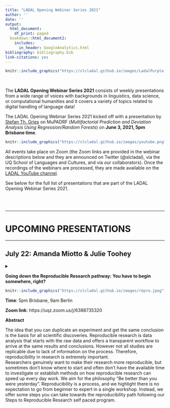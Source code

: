 ```yaml
---
title: "LADAL Opening Webinar Series 2021"
author: ''
date: ''
output:
  html_document:
    df_print: paged
  bookdown::html_document2:
    includes:
      in_header: GoogleAnalytics.html
bibliography: bibliography.bib
link-citations: yes
---
```

 
<!--html_preserve-->
<!-- Global site tag (gtag.js) - Google Analytics -->
<script async src="https://www.googletagmanager.com/gtag/js?id=UA-130562131-1"></script>
<script>
  window.dataLayer = window.dataLayer || [];
  function gtag(){dataLayer.push(arguments);}
  gtag('js', new Date());

  gtag('config', 'UA-130562131-1');
</script>
<!--/html_preserve-->

```r
knitr::include_graphics("https://slcladal.github.io/images/LadalPurple.png")
```

<br> 

The **LADAL Opening Webinar Series 2021** consists of weekly presentations from a wide range of voices with backgrounds in linguistics, data science, or computational humanities and  it covers a variety of topics related to digital handling of language data!

The LADAL Opening Webinar Series 2021 kicked off with a presentation by [Stefan Th. Gries](http://www.stgries.info/) on MuPADRF (*Multifactorial Prediction and Deviation Analysis Using Regression/Random Forests*) on **June 3, 2021, 5pm Brisbane time**.

```r
knitr::include_graphics("https://slcladal.github.io/images/youtube.png")
``` 

All events take place on Zoom (the Zoom links are provided in the webinar descriptions below and they are announced on Twitter (\@slcladal), via the UQ School of Languages and Cultures, and via our collaborators). Once the recordings of the webinars are processed, they are made available on the [LADAL YouTube channel](https://www.youtube.com/channel/UCrPUPT8UvOAxUnorC95-F4Q).

See below for the full list of presentations that are part of the LADAL Opening Webinar Series 2021.
 

<br> <br>

***

# UPCOMING PRESENTATIONS{-}

***



## July 22: Amanda Miotto & Julie Toohey {-}

<details>
<summary>**Going down the Reproducible Research pathway: You have to begin somewhere, right?**

```r
knitr::include_graphics("https://slcladal.github.io/images/repro.jpeg")
``` 

**Time**: 5pm Brisbane, 9am Berlin

**Zoom link**: https://uqz.zoom.us/j/6388735320 

**Abstract**

The idea that you can duplicate an experiment and get the same conclusion is the basis for all scientific discoveries. Reproducible research is data analysis that starts with the raw data and offers a transparent workflow to arrive at the same results and conclusions. However not all studies are replicable due to lack of information on the process. Therefore, reproducibility in research is extremely important.    
Researchers genuinely want to make their research more reproducible, but sometimes don’t know where to start and often don’t have the available time to investigate or establish methods on how reproducible research can speed up every day work. 
We aim for the philosophy “Be better than you were yesterday”. Reproducibility is a process, and we highlight there is no expectation to go from beginner to expert in a single workshop. Instead, we offer some steps you can take towards the reproducibility path following our Steps to Reproducible Research self paced program. </summary>

```r
knitr::include_graphics("https://slcladal.github.io/images/amanda.jpg")
``` 

**About Amanda**

Amanda Miotto is an eResearch Analyst for Griffith University and QCIF. She started off in the field of Bioinformatics and learnt to appreciate the beauty of science before discovering the joys of coding. She is also heavily involved in Software Carpentry, Hacky Hours and ResBaz, and has developed on platforms around HPC and scientific portals.


```r
knitr::include_graphics("https://slcladal.github.io/images/julie.jpg")
``` 

**About Julie**

Julie Toohey is a Library Research Data Management Specialist at Griffith University Library.  Julie has an extensive career in academic libraries and is passionate about research data management practices.   Previously, Julie co-facilitated the Australian National Data Services 23 Things (research data) Health and Medical Data Community series and is currently a member of the QULOC Research Support Working Party.  Julie works closely with Griffith eResearch Services delivering education awareness programs around managing research data, reproducible research and working with sensitive data.  Julie has co-authored several research data related publications with Griffith researchers and eResearch Services partners.  
https://orcid.org/0000-0002-4249-8180


## July 28: Vincent DeLuca, Toms Voits, & Jason Rothman{-}

<details>
<summary>**Neurocognitve effects of bilingual experience**

```r
knitr::include_graphics("https://slcladal.github.io/images/polar.jpg")
``` 

**Time**: 5pm Brisbane, 9am Berlin

**Zoom link**: https://uqz.zoom.us/j/6388735320 

**Abstract**

Much research over the past two decades shows that bilingualism affects brain structure, function, and potentially domain-general cognition [see e.g., @bialystok2017bilingadapt; @pliatsikas2019understanding]. The specificity of these effects, however, has become the subject of significant debate in recent years, in large part due to variability of findings across studies [see @leivada2020phantom for review]. In this talk, we will introduce our research programs within the [*Psycholinguistics of Language Representation*](https://site.uit.no/polar/) (PoLaR) lab that addresses the juxtaposition of data and argumentation. Our work is guided by the principle that although bilingual effects are existent, they are conditional. In other words, bilingualism per se is not a sufficient condition for relevant effects on neurocognition. We will review our work that is generally designed to test the hypothesis that specific experience-based factors (EBFs) variably affect neural activity and plasticity in brain regions and pathways implicated in language- and executive control across the lifespan. We present results from a series of MRI studies showing a specificity of neural adaptations to different EBFs [@deluca2019immersion; @deluca2019redefining;  @deluca2020duration] in younger adults. We will also present data from older adults, showing similar EBF effects in healthy cognitive ageing [@voitseffects] and with mild cognitive impairment [@voitsbilingualism]. EBFs related to duration of bilingual language use correlate to neurocognitive adaptations suggesting increased efficiency in language control, whereas those related to extent of additional language use correlate with adaptations suggesting increased control demands. Considered together, these data suggest that the brain strives to be maximally effective and efficient in language processing and control, which in turn affects domain-general cognitive processes proportionally to degree of engagement with bilingual experiences. The work in older populations leads to the conclusion that degree of engagement with bilingualism is a catalyst for cognitive/brain reserve and thus has some real-world benefits in aging.</summary> 


```r
knitr::include_graphics("https://slcladal.github.io/images/vince.jpg")
``` 


**About Vince**

Vincent is Associate Professor in the Neurocognition of Bilingualism and co-director of the Psycholinguistics of Language Representation (PoLaR) lab in the AcqVa Aurora Centre at UiT-The Arctic University of Norway. His research is focused on how different aspects of bilingual language experience variably impact brain structure, function, and several cognitive processes. His work focuses on how these neural and cognitive adaptations dynamically shift over time and with changes to patterns of language use. 

```r
knitr::include_graphics("https://slcladal.github.io/images/toms.jpg")
```

**About Toms**

Toms is a Postdoctoral Researcher at UiT the Arctic University of Norway. He is affiliated with the Psycholinguistics of Language Representation (PoLaR) lab and the AcqVA Aurora Center in the Department of Language and Culture at UiT. His work is primarily focused on investigating the effects of bilingualism on neurocognition, with a particular interest in examining bilingualism as a contributing factor to cognitive and brain reserves in the later years of life.

```r
knitr::include_graphics("https://slcladal.github.io/images/jason.png")
```

**About Jason**

Jason  is Professor of Linguistics at UiT the Arctic University of Norway  and Senior Researcher in Cognitive Science at Universidad Nebrija (Spain). He is deputy director of [the AcqVA Aurora Center](https://uit.no/research/acqva) at UiT, where he co-leads the center’s theme/concentration on the Neurocognition of Bilingualism.  Professor Rothman also co-directs the center’s [Psycholinguistics of Language Representation](https://site.uit.no/polar/)  (PoLaR) lab. A linguist by training, he has worked extensively on language acquisition, linguistic processing and language-associated links to domain general neurocognition across the lifespan of varioustypes of bi-/multilingual populations. He is founding editor of the journal Linguistic Approaches to Bilingualism and serves as executive editor of the book series Studies in Bilingualism.


## August 2: Simon Musgrave{-}

<details>
<summary>**A gentle introduction to networks**

```r
knitr::include_graphics("https://slcladal.github.io/images/network.png")
``` 

**Time**: 5pm Brisbane, 9am Berlin

**Zoom link**: https://uqz.zoom.us/j/6388735320 

**Abstract**

Linguists have adopted several methods from data science, but network analysis has been used rather less than others even though it is a useful tool. This presentation will introduce the basics of using network analysis, discussing the types of problems for which the method is useful, the kinds of data which are amenable to analysis, and the graphical outputs which can be achieved. These points will be illustrated with several examples from different areas of linguistic research, as well as with an example with data concerning a social network.</summary>

```r
knitr::include_graphics("https://slcladal.github.io/images/simon.jpg")
``` 

**About Simon**

Simon Musgrave was a lecturer in the Linguistics program at Monash University until the end of 2020. His research covers various areas in linguistics and sociolinguistics, linked by the themes of the use of computational tools in linguistic research and the relationship between Linguistics and Digital Humanities, an interest continued in his current work in the Linguistic Data Commons of Australia project.

## August 12: Janet Wiles & Ben Foley {-}

**(Semi-)Automated speech recognition using ELPIS (preliminary title)**

## August 19: Mikko Laitinen{-}

**Establishing Computational Humanities Infrastructures in Finland (preliminary title)**

## August 26: Laura Janda{-}

<details>
<summary>**Strategic targeting of rich inflectional morphology for linguistic analysis and L2 acquisition**</summary>

```r
knitr::include_graphics("https://slcladal.github.io/images/russianforms.png")
``` 

**Note: This talk was originally scheduled for September 2.**

**Abstract**

Many languages have rich inflectional morphology signaling grammatical categories such as case, number, tense, etc. Rich morphology presents a challenge for L2 learners because even a basic vocabulary of a few thousand words can entail mastery of over 100,000 word forms. However, only a handful of the potential forms of a given word occur frequently, while the remainder are rare. Access to digital corpora makes it possible to determine which forms of any given word are of highest frequency, as well as what grammatical and collocational contexts motivate those few frequent forms, facilitating strategically focused language learning tools. Corpus analysis of the frequency distributions of inflectional forms provide linguists with added insights into the function of languages. The results achieved primarily by using correspondence analysis of Russian material are potentially portable to any language with rich inflectional morphology.

```r
knitr::include_graphics("https://slcladal.github.io/images/laura.png")
``` 

**About Laura**

In the Cold War era, Laura Janda combined study of Slavic linguistics at Princeton and UCLA with US-government-funded adventures as an exchange student behind the Iron Curtain in countries that have since changed their names: USSR, Czechoslovakia, and Yugoslavia. After over two decades at the University of Rochester and UNC-Chapel Hill, she moved to the University of Tromsø in 2008. Laura Janda was an early adopter of Cognitive Linguistics in the 1980s and has explored quantitative methods since 2007. Her research focuses primarily on the morphology of Slavic languages, with various admixtures (North Saami, conlangs, political discourse).


<br><br>
</details>

## September 2: Peter Crosthwaite{-}

<details>
<summary>**Data-driven learning for younger learners: Boosting schoolgirls’ knowledge of passive voice constructions for STEM education**</summary>


```r
knitr::include_graphics("https://slcladal.github.io/images/peter.jpg")
``` 


**Abstract**

This paper explores how corpus technology and DDL pedagogy can support secondary schoolgirls’ reporting of an observed science experiment through a written research report, focusing particularly on how corpora were used to develop receptive and productive knowledge of passive voice constructions. A pre-test of the grammaticality of passive constructions was conducted, alongside a diagnostic pre-instruction written report requiring the retelling of an observed science experiment were collected from 60 Year 9-10 girls at a high school in Australia. During a full 10-week term, students were given guided individual homework tasks and short in-class pair/group DDL activities focusing on passive voice constructions, using freely available online corpus applications such as SketchEngine. Following this treatment, a post-test was conducted while an additional written research report was collected. Questionnaire and interview data was also collected to determine the perceptions of younger female learners and their teachers regarding their engagement with corpora and DDL for improving knowledge and use of passive constructions over time. The data suggest the DDL treatment resulted in increased knowledge of the grammaticality of passive voice constructions, while students were more likely to include such constructions in their written reports while increasing the accuracy of their use. Qualitative stakeholder perceptions of improved disciplinary linguistic knowledge, increased data management skills, and positive engagement with “science” were also found in the survey/interview data, although a number of challenges at the technical and conceptual levels for DDL still remain.

**About Peter**

Peter is Senior Lecturer in the School of Languages and Cultures at UQ (since 2017), having formerly been an assistant professor at the Centre for Applied English Studies (CAES), University of Hong Kong (since 2014). His areas of research and supervisory expertise include corpus linguistics and the use of corpora for language learning (known as *data-driven learning*), as well as English for General and Specific Academic Purposes. I am the author of the monograph *[Learning the language of Dentistry: Disciplinary corpora in the teaching of English for specific academic purposes](https://benjamins.com/catalog/scl.93)* as part of Benjamins' Studies in Corpus Linguistics series (with Lisa Cheung, published 2019), as well as the edited volumes *[Data Driven Learning for the Next Generation: Corpora and DDL for Pre-tertiary Learners](https://www.routledge.com/Data-Driven-Learning-for-the-Next-Generation-Corpora-and-DDL-for-Pre-tertiary/Crosthwaite/p/book/9781138388017)* (published 2019) and *[Referring in a second language: Reference to person in a multilingual world](https://www.routledge.com/Referring-in-a-Second-Language-Studies-on-Reference-to-Person-in-a-Multilingual/Ryan-Crosthwaite/p/book/9780367208943)* (with Jonathon Ryan, published 2020) with Routledge. I am also currently serving as the corpus linguistics section editor for [Open Linguistics](https://www.degruyter.com/journal/key/OPLI/html) (ISI-ESCI) - an open access linguistics journal from De Gruyter, as well as on the editorial board of Applied Corpus Linguistics, a new journal covering the direct applications of corpora to teaching and learning.


<br><br>
</details>



## September 13: Gregor Wiedemann{-}

<details>
<summary>**Text classification for automatic detection of hate speech, counter speech, and protest events**</summary>

```r
knitr::include_graphics("https://slcladal.github.io/images/people_gregor.jpg")
``` 

**Abstract**

Social sciences have opened up to text mining, i.e., a set of methods to automatically identify semantic structures in large document collections. However, the methods have often been limited to a statistical analysis of textual data, strongly limiting the scope of possible research questions. The more complex concepts central to the social sciences such as arguments, frames, narratives and claims still are mainly studied using manual content analyses in which the knowledge needed to apply a category (i.e. to “code”) is verbally described in a codebook and implicit in the coder’s own background knowledge. Supervised machine learning provides an approach to scale-up this coding process to large datasets. Recent advantages in neural network-based natural language processing allow for pretraining language models that can transfer semantic knowledge from unsupervised text collections to specific automatic coding problems. With deep learning models such as BERT automatic coding of context-sensitive semantics with substantially lowered efforts in training data generation comes within reach to content analysis. The talk will introduce to the applied usage of these technologies along with two interdisciplinary research projects studying hate speech and counter speech in German Facebook postings, and information extraction for the analysis of the coverage of protest events in local news media.


**About Gregor**

Dr. Gregor Wiedemann is working as Senior Researcher Computational Social Science at the Leibniz Institute for Media Research │ Hans Bredow Institute (HBI). Since September 2020, he heads the Media Research Methods Lab (MRML). His current work focuses on the development of methods and applications of natural language processing and text mining for empirical social and media research. Gregor Wiedemann studied political science and computer science in Leipzig and Miami, USA. In 2016 he received his doctorate from the Department of Computer Science at the University of Leipzig for his thesis on automation of discourse and content analysis using text mining and machine learning methods. Afterwards he worked as a postdoc in the NLP group of Computer Science Department at the University of Hamburg. Among other things, the resulting works are concerned with unsupervised information extraction to support investigative research in unknown document collections (see newsleak.io) and with the detection of hate and counter-speech in social media.

<br><br>
</details>

## September 21: Terttu Nevalainen, Turo Hiltunen & Aatu Liimatta{-}

**Case studies from VARIENG (preliminary title)**

## September 27: Laurence Anthony{-}


<details>
<summary>**AntConc 4.0 (preliminary title)**</summary>

**About Laurence**

```r
knitr::include_graphics("https://slcladal.github.io/images/laurence.jpg")
```


Laurence Anthony is Professor of Applied Linguistics at the Faculty of Science and Engineering, Waseda University, Japan. He has a BSc degree (Mathematical Physics) from the University of Manchester, UK, and MA (TESL/TEFL) and PhD (Applied Linguistics) degrees from the University of Birmingham, UK. He is the current Director of the Center for English Language Education in Science and Engineering (CELESE), which runs discipline-specific language courses for the 10,000 students of the faculty. His main research interests are in corpus linguistics, educational technology, and English for Specific Purposes (ESP) program design and teaching methodologies. He received the National Prize of the Japan Association for English Corpus Studies (JAECS) in 2012 for his work in corpus software tools design.

<br><br>
</details>

## October 2: Guillaume Desagulier{-}

**Doing diachronic linguistics with distributional semantic models in R**


## October 15: Tanja Säily{-}

<details>
<summary>**Analysing 18th-century publications and publishing networks (preliminary title)**</summary>

**About Tanja**

```r
knitr::include_graphics("https://slcladal.github.io/images/tanja.png")
```

Tanja Säily is a tenure-track assistant professor in English language at the University of Helsinki. Her research interests include corpus linguistics, digital humanities, historical sociolinguistics, and linguistic productivity. She is also interested in the social embedding of language variation and change in general, including gendered styles in the history of English and extralinguistic factors influencing language change. Her overarching aim is to develop new ways of understanding language variation and change, often in collaboration with experts from other fields. Her current project combines historical sociolinguistics, intellectual history, book history and data science to analyse eighteenth-century publications and publishing networks.

<br><br>
</details>


## October 18: Stéphane Guillou{-}

<details>
<summary>**Git and GitHub/Gitlab for versioning and collaborating**</summary>

```r
knitr::include_graphics("https://slcladal.github.io/images/gitgithub.png")
```


**Abstract**

Git is a tool for versioning of and collaborating on any text-based file. Widely used in software development, it is now adopted in many different settings, from document versioning to data analysis management. It is also at the centre of major platforms like GitHub and GitLab, used by millions to share and collaborate on code and documents.
In this workshop, you will learn about:

* The main commands used in a git workflow

* How to publish your work online
* How to collaborate on a GitHub repository

If you would like to follow along, please do the following before attending:

* Install Git on your computer (here are [OS-specific instructions](https://gitlab.com/stragu/DSH/-/blob/master/Git/installation.md))

* Create a [GitHub](https://github.com/) account (or [GitLab](https://gitlab.com/) if you want an alternative)

```r
knitr::include_graphics("https://slcladal.github.io/images/people_stephane.png")
```

**About Stéphane**

Stéphane has worked for the last 10 years at the University of Queensland (UQ). After completing a master’s degree in plants science and ecology in France, he worked in research around the topic of sustainable agriculture. In 2018, a drastic move to a Technology Trainer position at the Library allowed him to share data analysis best practice skills, and promote Open Source tools for research. He is motivated by the principles of Open Science and the opportunities an increasingly collaborative research ecosystem offers.

</details>


## October 29:Joseph Flanagan{-}

<details>
<summary>**How to Make your Research Reproducible**</summary>

**Abstract**

RMarkdown (along with Jupyter Notebooks) is a unified authoring framework that allows one to combine code, figures, and text into a single document. It is increasingly becoming a default way for researchers in the computational sciences to share their work, as all the materials necessary to reproduce the analysis can be found in a single document.

This workshop will explore how RMarkdown can be used for writing academic papers (instead of tutorials or blog posts). It will assume no previous knowledge, other than a basic familiarity with R. During the workshop, participants will learn:

```r
knitr::include_graphics("https://slcladal.github.io/images/flanagan.jpg")
```

1. The fundamentals of RMarkdown, including what it is, how it works, and its basic syntax   
2. Options for displaying, hiding, and executing code   
3. Options for including tables and graphs   
4. Options for including citations and cross-references   


**About Joe**

Joseph Flanagan is a University Lecturer in Languages/English Studies at the University of Helsinki.

<br><br>


</details>

***

# PAST PRESENTATIONS{-}

***

## June 3: Stefan Gries {-}

<details>

<summary>**MuPADRF (*Multifactorial Prediction and Deviation Analysis Using Regression/Random Forests*)**


**Resources**

The recording of Stefan's talk is available [**here**](https://www.youtube.com/watch?v=cLocET9CC-E&t=253s) on the LADAL YouTube channel.

**Abstract**

```r
knitr::include_graphics("https://slcladal.github.io/images/STG.jpg")
```

In this talk, Stefan gave a brief and relatively practical introduction to an approach called MuPDAR(F) (for *Multifactorial Prediction and Deviation Analysis using Regressions/Random Forests*) that he developed (see @gries2014using, @gries2014subject for the first applications). The main part of the talk involved using a version of the data in @gries2014subject to exemplify how this protocol works and how it can be done in R. Second, Stefan discussed a few recent extensions proposed in  @gries2020theresmore and  @griestamupdar, which have to do with 

(i) how to deal with situations with more than two linguistic choices, 

(ii) how predictions are made, and

(iii) how deviations are quantified. 

Finally, he briefly comment on exploring individual variation among the target speakers (based on @gries2021examining).

</summary>

  
**About Stefan**

Stefan Th. Gries is full professor at the University of California, Santa Barbara (UCSB), as well as Honorary Liebig-Professor and Chair of English Linguistics at the Justus-Liebig-Universität Giessen. Stefan has held several prestigious visiting professorships at top universities and, methodologically, he is a quantitative corpus linguist at the intersection of corpus linguistics, cognitive linguistics, and computational linguistics. Stefan has applied a variety of different statistical methods to investigate a wide range of linguistic topics and much of his work involves the open-source software R. Stefan has produced more than 200 publications (articles, chapters, books, and edited volumes), he is an active member of various editorial boards as well as academic societies. 


<br><br>
</details>
 


## June 10: Martin Schweinberger & Michael Haugh{-}

<details>
<summary>**The Australian Text Analytics Platform (ATAP) and the Language Technology and Data Analysis Laboratory (LADAL) - building computational humanities infrastructures: experiences, problems, and potentials**

```r
knitr::include_graphics("https://slcladal.github.io/images/LadalGrey.png")
```


**Abstract**

This talk introduces the *Language Technology and Data Analysis Laboratory* (LADAL) which is a computational humanities resource infrastructure maintained by the School of Languages and Cultures at the University of Queensland. The talk will also provide information about its relations to the Australian Text Analytics Platform (ATAP) which represents an effort to promote text analytics in Australia and to make resources for using text analytics available to a wider community of researchers.

</summary>

**About Martin**

```r
knitr::include_graphics("https://slcladal.github.io/images/martinsface.jpg")
``` 

Martin is a language data scientist with a PhD in English linguistics who has specialized in corpus linguistics and quantitative, computational analyses of language data. Martin is a Lecturer in Applied Linguistics at the University of Queensland, Australia where he has been establishing the Language Technology and Data Analysis Laboratory (LADAL) and he holds an additional part-time Associate Professorship in the AcqVA-Aurora Center at the Arctic University of Norway in Tromsø. 

<br><br>

**About Michael**

```r
knitr::include_graphics("https://slcladal.github.io/images/michael.jpg")
``` 

Michael is Professor of Linguistics and a Fellow of the Australian Academy of the Humanities. His research interests lie primarily in the field of pragmatics, the science of language-in-use. He works with recordings and transcriptions of naturally occurring spoken interactions, as well as data from digitally-mediated forms of communication across a number of languages. An area of emerging importance in his view is the role that language corpora can play in the humanities and social sciences more broadly. He has been involved in the establishment of the [Australian National Corpus](http://www.ausnc.org.au) and the Language Technology and Data Analytics Lab, and is currently leading the establishment of a national language data commons.

<br><br>
</details> 
 


## June 18: Felicity Meakins{-}

<details>
<summary>**Field-based methods for collecting quantitative data**

```r
knitr::include_graphics("https://slcladal.github.io/images/felicity.png")
``` 

**Abstract**

Shana Poplack has set benchmarks for the development of corpora since the early 1980s. Poplack (2015, p. 921) maintains that the “gold standard remains the (standard sociolinguistic-style) ... corpus”. The aim of producing corpora using these principles is to avoid the ‘cherry picking’ approach which dominates much of the theoretical literature. Poplack and her team have created the Ottawa-Hull Corpus which consists of 3.5 million words of informal speech data. This corpus is enormous and beyond the capabilities of a single linguist in a small language community. This talk offers suggestions for corpus development in the field that follow Poplack’s principles, but also shows where compromises can be made. I discuss the method developed during the Gurindji Kriol project called ‘peer elicitation’. It supplements Poplack’s gold standard of naturally occurring speech with semi-formal elicitation to ensure sufficient data for quantitative analyses. </summary>


**About Felicity**

```r
knitr::include_graphics("https://slcladal.github.io/images/felicity.jpeg")
```

Felicity Meakins is an ARC Future Fellow in Linguistics at the University of Queensland and a CI in the ARC Centre of Excellence for the Dynamics of Language. She is a field linguist who specialises in the documentation of Australian Indigenous languages in the Victoria River District of the Northern Territory and the effect of English on Indigenous languages. She has worked as a community linguist as well as an academic over the past 20 years, facilitating language revitalisation programs, consulting on Native Title claims and conducting research into Indigenous languages. She has compiled a number of dictionaries and grammars of traditional Indigenous languages and has written numerous papers on language change in Australia.

</details> 
 



## June 24: Gerold Schneider{-}

<details>
<summary>**Text Crunching Center (TCC): Data-driven methods for linguists, social science and digital humanities**

```r
knitr::include_graphics("https://slcladal.github.io/images/ttclogo.png")
```

**Abstract**

This talk introduces the Text Crunching Centre (TCC) which is a Computational Linguistics and Digital Humanities service hosted at the University of Zurich, and a collaboration partner of LADAL. We present a selection of our case studies using text analytics, from cognitive linguistics, social, political and historical studies. We show how stylistics, document classification, topic modelling, conceptual maps, distributional semantics and eye-tracking can offer new perspectives. Our case studies include language and age, learner language, the history of medicine, democratisation, religion, and attitudes to migration. We conclude with an outlook to the future of text analytics.</summary>

```r
knitr::include_graphics("https://slcladal.github.io/images/gerold2.jpg")
``` 

**About Gerold**

Gerold Schneider is a Senior Lecturer, researcher and computing scientist at the department of Computational Linguistics at the University of Zurich, Switzerland. His doctoral degree is on large-scale dependency parsing, his habilitation on using computational models for corpus linguistics. His research interests include corpus linguistics, statistical approaches, Digital Humanities, text mining and language modeling. He has published over 100 articles on these topics. He has published a book on [statistics for linguists](https://dlf.uzh.ch/openbooks/statisticsforlinguists/) [@schneider2019statistics], and a book on digital humanities is under way. His Google scholar page can be accessed [here](https://scholar.google.com/citations?user=l_8L7NYAAAAJ).

</details>


## July 1: Monika Bednarek{-}

<details>
<summary>**Corpus-based media linguistics: A case study of linguistic diversity in Australian television**

```r
knitr::include_graphics("https://slcladal.github.io/images/redfern.jpg")
```

**Abstract**

In this *golden age of Indigenous television* [@sebbens2020golden], it is important to analyze Indigenous-authored drama series, so that we can move beyond ‘a deficit perspective’ [@charity2020racial, 216] in relation to mediated linguistic diversity. This talk presents a corpus linguistic case study of Australian Aboriginal English (AAE) lexis as present in three such Indigenous-authored television series: *Redfern Now*, *Cleverman*, and *Mystery Road*. For television viewers, mediated AAE can be an important source of information, especially if they do not regularly interact with Aboriginal and/or Torres Strait Islander people. This would be the case for many Australians, and even more so for international viewers of Australian television series. All three analyzed series were exported overseas and thus have both Australian and international audiences. Using lexical profiling analysis (AntWordProfiler; @anthony2013antword) in combination with qualitative concordance analysis, the talk identifies and compares the use of AAE lexis across the three series. Analysis of frequency and distribution will pinpoint words that appear to be particularly significant lexical resources in mediated AAE. The talk will be framed through the notion of diversity, as conceptualised in relation to television series. </summary>

**About Monika**

```r
knitr::include_graphics("https://slcladal.github.io/images/monika.jpg")
``` 

Monika is Professor of Linguistics at the University of Sydney and Director of the [Sydney Corpus Lab](https://sydneycorpuslab.com/). Her research uses corpus linguistic methodologies across a variety of fields, including media linguistics, discourse analysis and sociolinguistics. She has a particular interest in the linguistic expression of emotion and opinion, with a focus on English. Monika is the author or co-author of six books and two short volumes as well as numerous journal articles and book chapters. She has co-edited several edited volumes and special issues of journals, most recently *Corpus approaches to telecinematic language* (*International Journal of Corpus Linguistics* 26/1, 2021) and *Corpus linguistics and Education in Australia* (*Australian Review of Applied Linguistics* 43/2, 2020). She is on the steering committee of the *Asia Pacific Corpus Linguistics Association* and tweets \@corpusling.

</details>




## July 8: Natalia Levshina{-}


<details>
<summary>**Recycle, relax, repeat: Advantages of Bayesian inference in comparison with frequentist methods**

```r
knitr::include_graphics("https://slcladal.github.io/images/bayesian.png")
```

**Resources**

The slides for Natalia's talk are available [**here**](https://slcladal.github.io/resources/Levshina_LADAL.pdf). An *Open Science Foundation* (OSF) repository containing the R code and data used for the case study in this talk are available [**here**](https://osf.io/5akts/). [Here is a link](https://github.com/vasishth) to the GitHub repo of Shravan Vasishth (Professor for Psycholinguisics at the University of Potsdam) with additional resources on Bayesian statistics.

**Abstract**

Bayesian inference is becoming increasingly popular in linguistic research. In this talk I will compare frequentist (maximum likelihood) and Bayesian approaches to generalized linear mixed-effects regression, which is *de facto* the standard method for testing linguistic hypotheses about linguistic variation. The main advantages of Bayesian inference include an opportunity to test the research hypothesis directly, instead of trying to reject the null hypothesis. One can also use information from previous research as priors for subsequent models, which helps to overcome the recent crisis of reproducibility. This also enables one to use smaller samples. It helps to solve such problems as overfitting, data separation and convergence issues, which often arise when one fits generalized mixed-effect models with complex structure. These advantages will be illustrated by a multifactorial case study of *help* + (*to*-)infinitive in US magazines, as in the example *These simple tips will help you (to) survive the Zombie apocalypse*.</summary>


**About Natalia**

```r
knitr::include_graphics("https://slcladal.github.io/images/natalia.jpg")
``` 

Natalia is a linguist working at the Max Planck Institute for Psycholinguistics in Nijmegen. Her main research interests are cognitive and functional linguistics, pragmatics, typology, corpora and data science. She obtained her PhD at KU Leuven in 2011 and got her habilitation qualification at Leipzig University in 2019 with a thesis *Towards a theory of communicative efficiency*. In addition to papers on causatives, differential case marking, politeness, word order variation and other linguistic topics, Natalia is the author of a best-selling statistical manual *How to Do Linguistics with R* [@levshina2015linguistics]. </details>


## July 15: Myrte Vos{-}

<details>
<summary>**Gathering data and creating online experiments with jsPsych and JATOS**

```r
knitr::include_graphics("https://slcladal.github.io/images/jatos_jspsych_logo.png")
``` 

**Resources**: The materials, including scripts, files, etc., can be accessed via and downloaded from [this GitHub  repository](https://github.com/myrtevos/magnus-jspsych).

**Abstract**

Web-based studies are an increasingly popular and attractive alternative to lab- and field-based studies, enabling remote data collection for a rapidly growing variety of (psycho-)linguistic methods ranging from acceptability judgment tasks and self-paced reading to interactive group designs and the Visual World paradigm. Most platforms for building and hosting online studies are proprietary and subscription-based (e.g., Gorilla, Pavlovia, and FindingFive), but there also exist various free, open-source tools for writing and managing studies on your own server. This talk gives a practical introduction to building and hosting studies using jsPsych [@leeuw2015jspsych] and JATOS [@lange2015jatos], by demonstrating a *speedrun* of the entire process: from an empty file in a code editor, to distributing URLs to participants.</summary>


```r
knitr::include_graphics("https://slcladal.github.io/images/Myrte.jpeg")
``` 

**About Myrte**

Myrte Vos (she/they) is a doctoral research fellow at the Arctic University of Norway (Tromsø). They’re supposed to be studying incremental processing of aspect and modality in English, but got sidetracked by figuring out how to do that using webcam-based eye tracking.


<br><br><br><br>

</details>


***

[Back to top](#announcements)

[Back to HOME](https://slcladal.github.io/index.html)

*** 

# References {-}